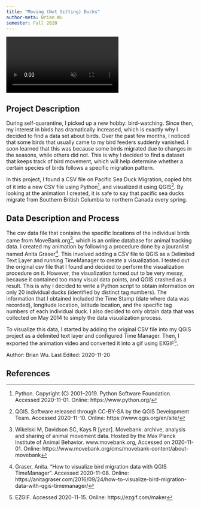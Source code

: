 ---
title: "Moving (Not Sitting) Ducks"
author-meta: Brian Wu
semester: Fall 2020
---

<div class="video-wrapper">
  <video id="scaledvideo" controls preloaded="true" autoplay loop muted>
    <source src="https://drdavis.space/teaching/ds/sdd/media/2020/11/duck_movement.mp4">
  </video>
</div>
## Project Description
During self-quarantine, I picked up a new hobby: bird-watching. Since then, my interest in birds has dramatically increased, which is exactly why I decided to find a data set about birds. Over the past few months, I noticed that some birds that usually came to my bird feeders suddenly vanished. I soon learned that this was because some birds migrated due to changes in the seasons, while others did not. This is why I decided to find a dataset that keeps track of bird movement, which will help determine whether a certain species of birds follows a specific migration pattern.

In this project, I found a CSV file on Pacific Sea Duck Migration, copied bits of it into a new CSV file using Python[^python], and visualized it using QGIS[^qgis]. By looking at the animation I created, it is safe to say that pacific sea ducks migrate from Southern British Columbia to northern Canada every spring.

## Data Description and Process
The csv data file that contains the specific locations of the individual birds came from MoveBank.org[^movebank], which is an online database for animal tracking data.
I created my animation by following a procedure done by a jouranlist named Anita Graser[^agraser]. This involved adding a CSV file to QGIS as a Delimited Text Layer and running TimeManager to create a visualization. I tested out the original csv file that I found and decided to perform the visualization procedure on it. However, the visualization turned out to be very messy, because it contained too many visual data points, and QGIS crashed as a result. This is why I decided to write a Python script to obtain information on only 20 individual ducks (identified by distinct tag numbers). The information that I obtained included the Time Stamp (date where data was recorded), longitude location, latitude location, and the specific tag numbers of each individual duck. I also decided to only obtain data that was collected on May 2014 to simply the data visualization process.

To visualize this data, I started by adding the original CSV file into my QGIS project as a delimited text layer and configured Time Manager. Then, I exported the animation video and converted it into a gif using EXGIF[^ezgif].


<div class="credit-line">
Author: Brian Wu.
Last Edited: 2020-11-20
</div>

## References

[^agraser]: Graser, Anita. "How to visualize bird migration data with QGIS TimeManager". Accessed 2020-11-08. Online: https://anitagraser.com/2016/09/24/how-to-visualize-bird-migration-data-with-qgis-timemanager/

[^qgis]: QGIS. Software released through CC-BY-SA by the QGIS Development Team. Accessed 2020-11-10. Online: https://www.qgis.org/en/site/

[^movebank]: Wikelski M, Davidson SC, Kays R [year]. Movebank: archive, analysis and sharing of animal movement data. Hosted by the Max Planck Institute of Animal Behavior. www.movebank.org, Accessed on 2020-11-01. Online: https://www.movebank.org/cms/movebank-content/about-movebank

[^python]: Python. Copyright (C) 2001–2019. Python Software Foundation. Accessed 2020-11-01. Online: https://www.python.org/

[^ezgif]: EZGIF. Accessed 2020-11-15. Online: https://ezgif.com/maker
